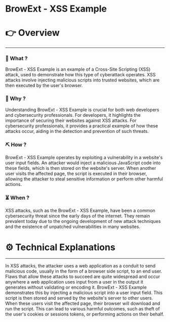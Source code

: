 # BrowExt - XSS Example


# 👉 Overview

---

### 👀 What ?

BrowExt - XSS Example is an example of a Cross-Site Scripting (XSS) attack, used to demonstrate how this type of cyberattack operates. XSS attacks involve injecting malicious scripts into trusted websites, which are then executed by the user's browser.


### 🧐 Why ?

Understanding BrowExt - XSS Example is crucial for both web developers and cybersecurity professionals. For developers, it highlights the importance of securing their websites against XSS attacks. For cybersecurity professionals, it provides a practical example of how these attacks occur, aiding in the detection and prevention of such threats.


### ⛏️ How ?

BrowExt - XSS Example operates by exploiting a vulnerability in a website's user input fields. An attacker would inject a malicious JavaScript code into these fields, which is then stored on the website's server. When another user visits the affected page, the script is executed in their browser, allowing the attacker to steal sensitive information or perform other harmful actions.


### ⏳ When ?

XSS attacks, such as the BrowExt - XSS Example, have been a common cybersecurity threat since the early days of the internet. They remain prevalent today due to the ongoing development of new attack techniques and the existence of unpatched vulnerabilities in many websites.


# ⚙️ Technical Explanations

---

In XSS attacks, the attacker uses a web application as a conduit to send malicious code, usually in the form of a browser side script, to an end user. Flaws that allow these attacks to succeed are quite widespread and occur anywhere a web application uses input from a user in the output it generates without validating or encoding it. BrowExt - XSS Example demonstrates this by injecting a malicious script into a user input field. This script is then stored and served by the website's server to other users. When these users visit the affected page, their browser will download and run the script. This can lead to various harmful outcomes, such as theft of the user's cookies or sessions tokens, or performing actions on their behalf.
